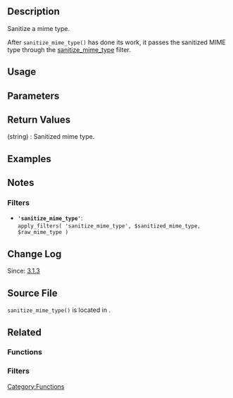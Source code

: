 == Description ==
Sanitize a mime type.

After <code>sanitize_mime_type()</code> has done its work, it passes the sanitized MIME type through the [[Plugin API/Filter Reference/sanitize_mime_type|sanitize_mime_type]] filter.

== Usage ==
 <?php sanitize_mime_type( $mime_type ); ?>

== Parameters ==
{{Parameter|$mime_type|string|Mime Type}}

== Return Values ==
; (string) : Sanitized mime type.

== Examples ==
<!-- Need creative examples. Feel free to link to external examples. -->

== Notes ==

=== Filters ===
* <strong><tt>'sanitize_mime_type'</tt></strong>:<br /><code>apply_filters( 'sanitize_mime_type', $sanitized_mime_type, $raw_mime_type )</code>

== Change Log ==
Since: [[Version 3.1.3|3.1.3]]

== Source File ==
<tt>sanitize_mime_type()</tt> is located in {{Trac|/wp-includes/formatting.php}}.

== Related ==

=== Functions ===
{{sanitize functions|sanitize_mime_type()}}

=== Filters ===

{{sanitize filters|sanitize_mime_type}}


[[Category:Functions]]